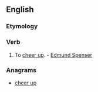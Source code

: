 ==English==

===Etymology===
{{prefix|up|cheer|lang=en}}

===Verb===
{{en-verb}}

# {{context|transitive|archaic|lang=en}} To [[cheer up]]. - [[w:Edmund Spenser|Edmund Spenser]]

===Anagrams===
* [[cheer up#English|cheer up]]